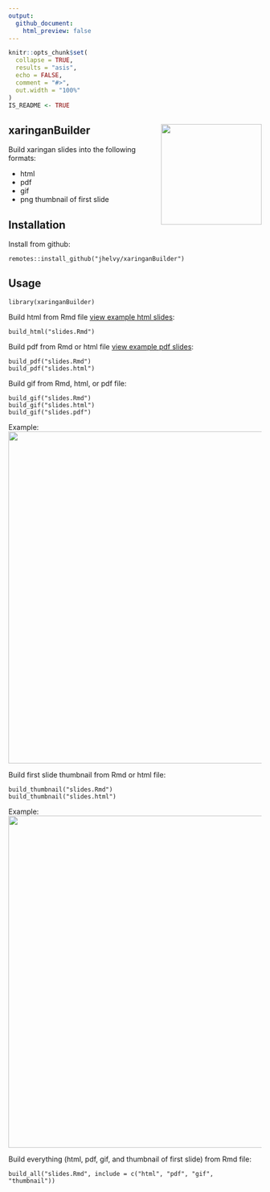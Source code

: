 ```yaml
---
output:
  github_document:
    html_preview: false
---
```


<!-- README.md is generated from README.Rmd. Please edit that file -->

```r
knitr::opts_chunk$set(
  collapse = TRUE,
  results = "asis",
  echo = FALSE,
  comment = "#>",
  out.width = "100%"
)
IS_README <- TRUE
```

## xaringanBuilder <img src="images/hex_sticker.png" align="right" width="200"/>

Build xaringan slides into the following formats:

- html
- pdf
- gif
- png thumbnail of first slide

## Installation

Install from github:
```
remotes::install_github("jhelvy/xaringanBuilder")
```

## Usage
```
library(xaringanBuilder)
```

Build html from Rmd file [view example html slides](https://jhelvy.github.io/xaringanBuilder/example/slides.html):
```
build_html("slides.Rmd")
```

Build pdf from Rmd or html file [view example pdf slides](https://jhelvy.github.io/xaringanBuilder/example/slides.pdf):
```
build_pdf("slides.Rmd")
build_pdf("slides.html")
```

Build gif from Rmd, html, or pdf file:
```
build_gif("slides.Rmd")
build_gif("slides.html")
build_gif("slides.pdf")
```
Example:
<img src="example/slides.gif" width=660>

Build first slide thumbnail from Rmd or html file:
```
build_thumbnail("slides.Rmd")
build_thumbnail("slides.html")
```
Example:
<img src="example/slides.png" width=660>

Build everything (html, pdf, gif, and thumbnail of first slide) from Rmd file:
```
build_all("slides.Rmd", include = c("html", "pdf", "gif", "thumbnail"))
```
